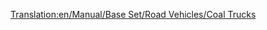 [[Translation:en/Manual/Base Set/Road Vehicles/Coal Trucks]]
{{hu/Manual/Base Set/Road Vehicles/Navbox Közúti járművek}}
{{hu/Manual/Base Set/Road Vehicles/Közúti járművek|name     = Balogh szénszállító
  |img      = en/Archive/Old 32bpp/Balogh Coal Truck.png
  |price    = £4,428 ($8,856) 
  |speed    = 30 mph (48 km/h)
  |annual   = £421 ($842)
  |designed = 1935
  |life     = 15
  |capacity = 20 tonna [[hu/Manual/Base Set/Cargos/Szén|szén]]
}}
{{hu/Manual/Base Set/Road Vehicles/Közúti járművek|name     = Uhl szénszállító
  |img      = en/Archive/Old 32bpp/Uhl Coal Truck.png
  |price    = £5,248 ($10,496)
  |speed    = 55 mph (88 km/h)
  |annual   = £787 ($1,574)
  |designed = 1975
  |life     = 15
  |capacity = 25 tonna [[hu/Manual/Base Set/Cargos/Szén|szén]]
}}
{{hu/Manual/Base Set/Road Vehicles/Közúti járművek|name     = DW szénszállító
  |img      = en/Archive/Old 32bpp/DW Coal Truck.png
  |price    = £5,658 ($11,316) 
  |speed    = 70 mph (112 km/h)
  |annual   = £1,125 ($2,250)
  |designed = 2014
  |life     = 15
  |capacity = 28 tonna [[hu/Manual/Base Set/Cargos/Szén|szén]]
}}